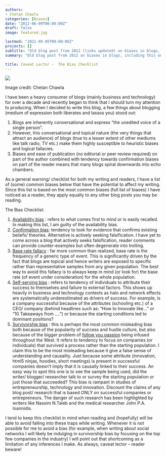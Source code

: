 ---
authors:
- Chetan Chawla
categories: [Biases]
date: "2012-06-09T00:00:00Z"
draft: false
image: featured.jpg

lastmod: "2021-09-05T00:00:00Z"
projects: []
subtitle: "Old blog post from 2012 (links updated) on biases in blogs, including this one. Caveat lector."
summary: "Old blog post from 2012 on biases in blogs, including this one. Caveat lector."

title: Caveat Lector -  The Bias Checklist
---

![](featured.jpg)

Image credit: Chetan Chawla

I have been a heavy consumer of blogs (mainly business and technology) for over a decade and recently began to think that I should turn my attention to producing. When I decided to write this blog, a few things about blogging (medium of expression both liberates and lassos you) stood out:

1.  Blogs are inherently conversational and express "the unedited voice of a single person".
2.  However, this conversational and topical nature (the very things that attract an audience) of blogs (true to a lesser extent of other mediums like talk radio, TV etc.) make them highly susceptible to heuristic biases and logical fallacies.
3.  Biases and ease of publication (no editorial or peer review required) on part of the author combined with tendency towards confirmation biases on part of the reader means that many blogs spiral downwards into echo chambers.

As a general warning/ checklist for both my writing and readers, I have a list of (some) common biases below that have the potential to affect my writing. Since this list is based on the most common biases (full list of biases) I have noticed as a reader, they apply equally to any other blog posts you may be reading.

The Bias Checklist:

1.  [Availability bias](https://www.lesswrong.com/posts/R8cpqD3NA4rZxRdQ4/availability) : refers to what comes first to mind or is easily recalled. In making this list, I am guilty of the availability bias.
2.  [Confirmation bias](https://www.lesswrong.com/posts/mbCccXJuuRBZdXdpH/confirmation-bias-as-misfire-of-normal-bayesian-reasoning): tendency to look for evidence that confirms existing beliefs/ theories. Alternative is actively seeking falsification. I have yet to come across a blog that actively seeks falsification, reader comments can provide counter-examples but often degenerate into trolling.
3.  [Base rate fallacy](https://en.wikipedia.org/wiki/Base_rate_fallacy) : far more common than realized, base rate is the frequency of a generic type of event. This is significantly driven by the fact that blogs are topical and hence writers are exposed to specific rather than representative samples from any given population. The best way to avoid this fallacy is to always keep in mind (or look for) the base rate (of event under consideration) for the whole population.
4.  [Self-serving bias](https://thedecisionlab.com/biases/self-serving-bias/) : refers to tendency of individuals to attribute their success to themselves and failure to external factors. This shows up heavily in business and technology contexts as halo and network effects are systematically underestimated as drivers of success. For example, is a company successful because of the attributes (schooling etc.) of a CEO/ company (behind headlines such as: "How to Innovate like..." or "10 Takeaways from ....") or because the starting conditions led to dominant positions?
5.  [Survivorship bias](https://www.lesswrong.com/posts/EJ4eT72cEp7ijvQem/follow-your-dreams-as-a-case-study-in-incorrect-thinking) : this is perhaps the most common misleading bias both because of the popularity of success and hustle culture, but also because of the bigger problem of [follow you passion](https://www.calnewport.com/blog/2018/06/30/on-passion-and-its-discontents/) being infused throughout the West. It refers to tendency to focus on companies (or individuals) that survived a process rather than the starting population. I claim this to be the most misleading because it give a false sense of understanding and causality. Just because some attribute (innovation, html5 ninjas, hoodies, short meetings) is present in successful companies doesn't imply that it is causally linked to their success. An easy way to spot this one is to see the sample being used, did the writer/ blogger/ researcher talk to or survey the starting population or just those that succeeded? This bias is rampant in studies of entrepreneurship, technology and innovation. Discount the claims of any blog post/ research that is based ONLY on successful companies or entrepreneurs. The danger of such research has been highlighted by writers like Nassim N.Taleb and the medical researcher John P.A. Ioannidis.

I tend to keep this checklist in mind when reading and (hopefully) will be able to avoid falling into these traps while writing. Whenever it is not possible for me to avoid a bias (for example, when writing about social networks I will likely be indulging in survivorship bias by focusing on the top few companies in the industry) I will point out that shortcoming as a limitation of any inferences I make. As always, caveat lector -- reader beware!
